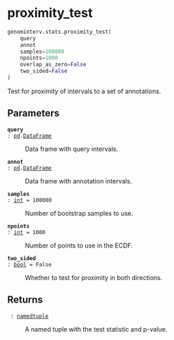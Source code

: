 # proximity_test { #genominterv.stats.proximity_test }

```python
genominterv.stats.proximity_test(
    query
    annot
    samples=100000
    npoints=1000
    overlap_as_zero=False
    two_sided=False
)
```

Test for proximity of intervals to a set of annotations.

## Parameters {.doc-section .doc-section-parameters}

<code>[**query**]{.parameter-name} [:]{.parameter-annotation-sep} [[pd](`pandas`).[DataFrame](`pandas.DataFrame`)]{.parameter-annotation}</code>

:   Data frame with query intervals.

<code>[**annot**]{.parameter-name} [:]{.parameter-annotation-sep} [[pd](`pandas`).[DataFrame](`pandas.DataFrame`)]{.parameter-annotation}</code>

:   Data frame with annotation intervals.

<code>[**samples**]{.parameter-name} [:]{.parameter-annotation-sep} [[int](`int`)]{.parameter-annotation} [ = ]{.parameter-default-sep} [100000]{.parameter-default}</code>

:   Number of bootstrap samples to use.

<code>[**npoints**]{.parameter-name} [:]{.parameter-annotation-sep} [[int](`int`)]{.parameter-annotation} [ = ]{.parameter-default-sep} [1000]{.parameter-default}</code>

:   Number of points to use in the ECDF.

<code>[**two_sided**]{.parameter-name} [:]{.parameter-annotation-sep} [[bool](`bool`)]{.parameter-annotation} [ = ]{.parameter-default-sep} [False]{.parameter-default}</code>

:   Whether to test for proximity in both directions.

## Returns {.doc-section .doc-section-returns}

<code>[]{.parameter-name} [:]{.parameter-annotation-sep} [[namedtuple](`collections.namedtuple`)]{.parameter-annotation}</code>

:   A named tuple with the test statistic and p-value.